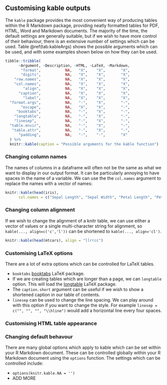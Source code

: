 ## Customising kable outputs

The `kable` package provides the most convenient way of producing tables within the R Markdown package, providing neatly formatted tables for PDF, HTML, Word and Markdown documents. The majority of the time, the default settings are generally suitable, but if we wish to have more control of their behaviour, there is an extensive number of settings which can be used. Table \@ref(tab:kableArgs) shows the possible arguments which can be used, and with some examples shown below on how they can be used.

```r
tibble::tribble(
      ~Argument, ~Description, ~HTML, ~LaTeX, ~Markdown,
       "format",           NA,   "X",    "X",       "X",
       "digits",           NA,   "X",    "X",       "X",
    "row.names",           NA,   "X",    "X",       "X",
    "col.names",           NA,   "X",    "X",       "X",
        "align",           NA,   "X",    "X",       "X",
      "caption",           NA,   "X",    "X",       "X",
        "label",           NA,   "X",    "X",       "X",
  "format.args",           NA,   "-",    "X",       "-",
       "escape",           NA,   "X",    "X",       "-",
     "booktabs",           NA,   "-",    "X",       "-",
    "longtable",           NA,   "-",    "X",       "-",
    "linesep",             NA,   "-",    "X",       "-",
  "table.envir",           NA,   "-",    "X",       "-",
   "table.attr",           NA,   "-",    "X",       "-",
      "padding",           NA,   "-",    "-",       "X"
  ) %>%
  knitr::kable(caption = "Possible arguments for the kable function")
```

<!--- LateX options also include toprule, bottomrule, midrule, centering --->

### Changing column names
<!--- https://stackoverflow.com/questions/51432502/replace-column-names-in-kable-r-markdown/51444998#51444998 --->

The names of columns in a dataframe will often not be the same as what we want to display in our output format. It can be particularly annoying to have spaces in the name of a variable. We can use the the `col.names` argument to replace the names with a vector of names:

```r
knitr::kable(head(iris),
      col.names = c("Sepal Length", "Sepal Width", "Petal Length", "Petal Width", "Species"))
```

### Changing column alignment

If we wish to change the alignment of a knitr table, we can use either a vector of values or a single multi-character string for alignment, so `kable(..., align=c('c','l'))` can be shortened to `kable(..., align='cl')`.

```r
knitr::kable(head(mtcars), align = "llrrcc")
```

### Customising LaTeX options

There are a lot of extra options which can be controlled for LaTeX tables. 

- `booktabs` [booktabs](https://ctan.org/pkg/booktabs?lang=en) LaTeX package.
- If we are creating tables which are longer than a page, we can  `longtable` option. This will load the [longtable](https://ctan.org/pkg/longtable?lang=en) LaTeX package. 
- The `caption.short` argument can be useful if we wish to show a shortened caption in our table of contents.
- `linesep` can be used to change the line spacing. We can play around with this option if you want to  change the style. For example `linesep = c("", "", "", "\\hline")` would add a horizontal line every four spaces.

### Customising HTML table appearance
<!--- https://stackoverflow.com/questions/24254552/knitr-style-table-with-css --->

### Changing default behavour

There are many global options which apply to kable which can be set within your R Markdown document. These can be controlled globally within your R Markdown document using the `options` function. The settings which can be controlled include:

- `options(knitr.kable.NA = '')`
- ADD MORE


